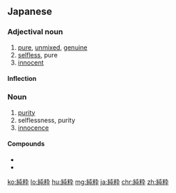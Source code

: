 {{also|純粹}}
==Japanese==
{{ja-kanjitab|じゅん|すい|yomi=on}}

===Adjectival noun===
{{ja-adj|infl=na|じゅんすい|kyu=純粹}}

# [[pure]], [[unmixed]], [[genuine]]
# [[selfless]], pure
# [[innocent]]

====Inflection====
{{ja-na|じゅんすい}}

===Noun===
{{ja-noun|じゅんすい|kyu=純粹}}

# [[purity]]
# selflessness, purity
# [[innocence]]

====Compounds====
* {{l/ja|純粋数学}}
* {{l/ja|純粋理性}}

[[ko:純粋]]
[[lo:純粋]]
[[hu:純粋]]
[[mg:純粋]]
[[ja:純粋]]
[[chr:純粋]]
[[zh:純粋]]